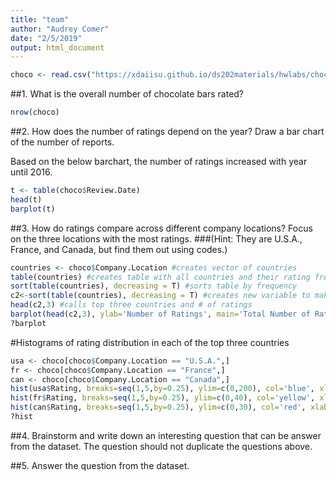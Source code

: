 ```yaml
---
title: "team"
author: "Audrey Comer"
date: "2/5/2019"
output: html_document
---
```


```r
choco <- read.csv("https://xdaiisu.github.io/ds202materials/hwlabs/choco.csv")
```

##1. What is the overall number of chocolate bars rated?
```r
nrow(choco)
```

##2. How does the number of ratings depend on the year? Draw a bar chart of the number of reports.

Based on the below barchart, the number of ratings increased with year until 2016.

```r
t <- table(choco$Review.Date)
head(t)
barplot(t)
```

##3. How do ratings compare across different company locations? Focus on the three locations with the most ratings.
###(Hint: They are U.S.A., France, and Canada, but find them out using codes.)

```r
countries <- choco$Company.Location #creates vector of countries
table(countries) #creates table with all countries and their rating frequency
sort(table(countries), decreasing = T) #sorts table by frequency
c2<-sort(table(countries), decreasing = T) #creates new variable to make calling headings simpler
head(c2,3) #calls top three countries and # of ratings
barplot(head(c2,3), ylab='Number of Ratings', main='Total Number of Ratings for Countries with the Most Ratings', ylim=c(0,800), width=1, col=c('blue', 'yellow','red'))
?barplot
```

#Histograms of rating distribution in each of the top three countries
```r
usa <- choco[choco$Company.Location == "U.S.A.",]
fr <- choco[choco$Company.Location == "France",]
can <- choco[choco$Company.Location == "Canada",]
hist(usa$Rating, breaks=seq(1,5,by=0.25), ylim=c(0,200), col='blue', xlab='Rating', main='Ratings of American chocolate')
hist(fr$Rating, breaks=seq(1,5,by=0.25), ylim=c(0,40), col='yellow', xlab='Rating', main='Ratings of French chocolate')
hist(can$Rating, breaks=seq(1,5,by=0.25), ylim=c(0,30), col='red', xlab='Rating', main='Ratings of Canadian chocolate')
?hist
```



##4. Brainstorm and write down an interesting question that can be answer from the dataset. The question should not duplicate the questions above.

##5. Answer the question from the dataset.
